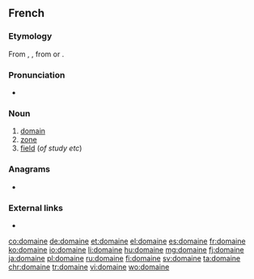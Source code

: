 ==French==

===Etymology===
From {{inh|fr|fro|domaine}}, {{m|fro|demaine}}, from {{der|fr|la|dominium}} or {{m|la|dominicus}}.

===Pronunciation===
* {{audio|Fr-domaine.ogg|Audio|lang=fr}}

===Noun===
{{head|fr|noun|m}}

# [[domain]]
# [[zone]]
# [[field]] (''of study etc'')

===Anagrams===
* {{l|fr|émondai}}

===External links===
* {{R:TLFi}}

[[co:domaine]]
[[de:domaine]]
[[et:domaine]]
[[el:domaine]]
[[es:domaine]]
[[fr:domaine]]
[[ko:domaine]]
[[io:domaine]]
[[li:domaine]]
[[hu:domaine]]
[[mg:domaine]]
[[fj:domaine]]
[[ja:domaine]]
[[pl:domaine]]
[[ru:domaine]]
[[fi:domaine]]
[[sv:domaine]]
[[ta:domaine]]
[[chr:domaine]]
[[tr:domaine]]
[[vi:domaine]]
[[wo:domaine]]